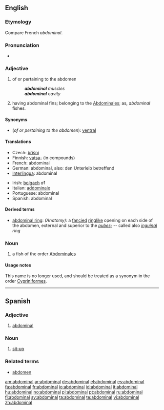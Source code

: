 ==English==

===Etymology===
Compare French ''abdominal''.

===Pronunciation===
* {{audio|en-us-abdominal.ogg|Audio (US)}}

===Adjective===
{{en-adj}}

# of or pertaining to the abdomen
#: '''''abdominal''' muscles''
#: '''''abdominal''' cavity''
# {{context|zoology}} having abdominal fins; belonging to the [[abdominales|Abdominales]]; as, ''abdominal'' fishes.

====Synonyms====
* (''of or pertaining to the abdomen''): [[ventral]]

====Translations====
{{trans-top|of or pertaining to the abdomen}}
* Czech: [[břišní]]
* Finnish: [[vatsa-]] (in compounds)
* French: abdominal
* German: abdominal, also: den Unterleib betreffend
* [[Interlingua]]: abdominal
{{trans-mid}}
* Irish: [[bolgach]] ''a1''
* Italian: [[addominale]]
* Portuguese: abdominal
* Spanish: abdominal
{{trans-bottom}}

{{trans-top|'having abdominal fins}}
{{trans-mid}}
{{trans-bottom}}

====Derived terms====
* [[abdominal ring]]: ''(Anatomy):'' a [[fancied]] [[ringlike]] opening on each side of the abdomen, external and superior to the ''[[pubes]]''; -- called also ''[[inguinal]] ring''

===Noun===
{{en-noun}}

# a fish of the order [[abdominales|Abdominales]]

====Usage notes====
This name is no longer used, and should be treated as a synonym in the order [[Cypriniformes]].

----

==Spanish==

===Adjective===
{{es-adj|pl=abdominales}}

# [[#English|abdominal]]

===Noun===
{{es-noun-m|pl=abdominales}}

# [[sit-up]]

===Related terms===
* [[abdomen]]

[[am:abdominal]]
[[ar:abdominal]]
[[de:abdominal]]
[[el:abdominal]]
[[es:abdominal]]
[[fa:abdominal]]
[[fr:abdominal]]
[[io:abdominal]]
[[id:abdominal]]
[[it:abdominal]]
[[hu:abdominal]]
[[no:abdominal]]
[[pl:abdominal]]
[[pt:abdominal]]
[[ru:abdominal]]
[[fi:abdominal]]
[[sv:abdominal]]
[[ta:abdominal]]
[[te:abdominal]]
[[vi:abdominal]]
[[zh:abdominal]]